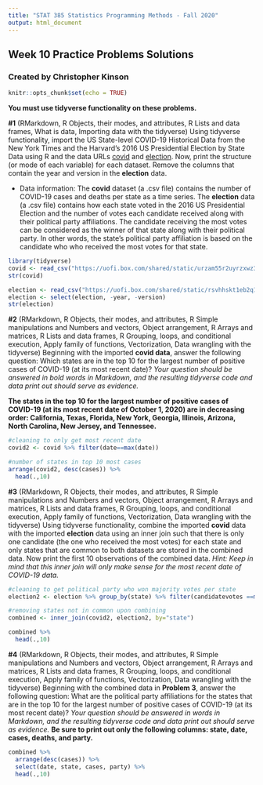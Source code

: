 ---
title: "STAT 385 Statistics Programming Methods - Fall 2020"
output: html_document
---
## Week 10 Practice Problems Solutions
### Created by Christopher Kinson

```{r setup, include=FALSE}
knitr::opts_chunk$set(echo = TRUE)
```

**You must use tidyverse functionality on these problems.**

**#1** (RMarkdown, R Objects, their modes, and attributes, R Lists and data frames, What is data, Importing data with the tidyverse) Using tidyverse functionality, import the US State-level COVID-19 Historical Data from the New York Times and the Harvard's 2016 US Presidential Election by State Data using R and the data URLs [covid](https://uofi.box.com/shared/static/urzam55r2uyrzxwz34gf3i2jujviqbma.csv) and [election](https://uofi.box.com/shared/static/rsvhhskt1eb2q18od1wjscgs6646g93t.csv). Now, print the structure (or mode of each variable) for each dataset. Remove the columns that contain the year and version in the **election** data.

- Data information: The **covid** dataset (a .csv file) contains the number of COVID-19 cases and deaths per state as a time series. The **election** data (a .csv file) contains how each state voted in the 2016 US Presidential Election and the number of votes each candidate received along with their political party affiliations. The candidate receiving the most votes can be considered as the winner of that state along with their political party. In other words, the state's political party affiliation is based on the candidate who who received the most votes for that state.

```{r prob1}
library(tidyverse)
covid <- read_csv("https://uofi.box.com/shared/static/urzam55r2uyrzxwz34gf3i2jujviqbma.csv")
str(covid)

election <- read_csv("https://uofi.box.com/shared/static/rsvhhskt1eb2q18od1wjscgs6646g93t.csv")
election <- select(election, -year, -version)
str(election)
```


**#2** (RMarkdown, R Objects, their modes, and attributes, R Simple manipulations and Numbers and vectors, Object arrangement, R Arrays and matrices, R Lists and data frames, R Grouping, loops, and conditional execution, Apply family of functions, Vectorization, Data wrangling with the tidyverse) Beginning with the imported **covid data**, answer the following question: Which states are in the top 10 for the largest number of positive cases of COVID-19 (at its most recent date)? *Your question should be answered in bold words in Markdown, and the resulting tidyverse code and data print out should serve as evidence.*

**The states in the top 10 for the largest number of positive cases of COVID-19 (at its most recent date of October 1, 2020) are in decreasing order: California, Texas, Florida, New York, Georgia, Illinois, Arizona, North Carolina, New Jersey, and Tennessee.**
```{r prob2}
#cleaning to only get most recent date
covid2 <- covid %>% filter(date==max(date))

#number of states in top 10 most cases
arrange(covid2, desc(cases)) %>% 
  head(.,10)
```


**#3** (RMarkdown, R Objects, their modes, and attributes, R Simple manipulations and Numbers and vectors, Object arrangement, R Arrays and matrices, R Lists and data frames, R Grouping, loops, and conditional execution, Apply family of functions, Vectorization, Data wrangling with the tidyverse) Using tidyverse functionality, combine the imported **covid** data with the imported **election** data using an inner join such that there is only one candidate (the one who received the most votes) for each state and only states that are common to both datasets are stored in the combined data. Now print the first 10 observations of the combined data. *Hint: Keep in mind that this inner join will only make sense for the most recent date of COVID-19 data.*

```{r prob3}
#cleaning to get political party who won majority votes per state
election2 <- election %>% group_by(state) %>% filter(candidatevotes ==max(candidatevotes))

#removing states not in common upon combining
combined <- inner_join(covid2, election2, by="state")

combined %>%
  head(.,10)
```


**#4** (RMarkdown, R Objects, their modes, and attributes, R Simple manipulations and Numbers and vectors, Object arrangement, R Arrays and matrices, R Lists and data frames, R Grouping, loops, and conditional execution, Apply family of functions, Vectorization, Data wrangling with the tidyverse) Beginning with the combined data in **Problem 3**, answer the following question: What are the political party affiliations for the states that are in the top 10 for the largest number of positive cases of COVID-19 (at its most recent date)? *Your question should be answered in words in Markdown, and the resulting tidyverse code and data print out should serve as evidence.* **Be sure to print out only the following columns: state, date, cases, deaths, and party.**

```{r prob4}
combined %>%
  arrange(desc(cases)) %>% 
  select(date, state, cases, party) %>% 
  head(.,10)
```
